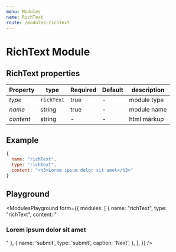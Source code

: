 ```yaml
---
menu: Modules
name: RichText
route: /modules-richText
---
```


# RichText Module

## RichText properties

| Property     | type           | Required | Default | description |
| ------------ | -------------- | -------- | ------- | ----------- |
| *type*       | `richText`    | true     | -       | module type |
| *name*       | string         | true     | -       | module name |
| *content*    | string         | -        | -       | html markup        |


## Example
```jsx
{
  name: "richText",
  type: "richText",
  content: "<h3>Lorem ipsum dolor sit amet</h3>"
}
```
## Playground


<ModulesPlayground
  form={{
    modules: [
      {
        name: "richText",
        type: "richText",
        content: "<h3>Lorem ipsum dolor sit amet</h3>"
      },
      {
        name: 'submit',
        type: 'submit',
        caption: 'Next',
      },
    ],
  }}
/>
